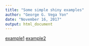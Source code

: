 ```yaml
---
title: "Some simple shiny examples"
author: "George G. Vega Yon"
date: "November 16, 2017"
output: html_document
---
```


[example1](example1)
[example2](example1)